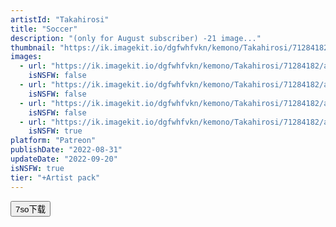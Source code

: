 ```yaml
---
artistId: "Takahirosi"
title: "Soccer"
description: "(only for August subscriber) -21 image..."
thumbnail: "https://ik.imagekit.io/dgfwhfvkn/kemono/Takahirosi/71284182/app_p3_4_w_ori1_20250113085325417_3JHyV2q0a.avif?updatedAt=1736740752367"
images:
  - url: "https://ik.imagekit.io/dgfwhfvkn/kemono/Takahirosi/71284182/app_p3_4_w_ori1_20250113085325417_3JHyV2q0a.avif?updatedAt=1736740752367"
    isNSFW: false
  - url: "https://ik.imagekit.io/dgfwhfvkn/kemono/Takahirosi/71284182/app_p3_4_x_ori3c_20250113085325214_UBPQjl_90.avif?updatedAt=1736740751998"
    isNSFW: false
  - url: "https://ik.imagekit.io/dgfwhfvkn/kemono/Takahirosi/71284182/app_p3_4_y_ori4c_20250113085325447_5bB8xBbgT.avif?updatedAt=1736740752158"
    isNSFW: false
  - url: "https://ik.imagekit.io/dgfwhfvkn/kemono/Takahirosi/71284182/app_p3_4_z_ori2c_20250113085716468_s5UdfLoOo.avif?updatedAt=1736740752065"
    isNSFW: true
platform: "Patreon"
publishDate: "2022-08-31"
updateDate: "2022-09-20"
isNSFW: true
tier: "+Artist pack"
---
```



<Button
      isExternal
      isBlock
      variant="flat"
      color="foreground"
      as={Link}
      href="https://pan.7so.top/f/lxjRUX/_4_SOCCER.7z"
    >
      7so下载
    </Button>